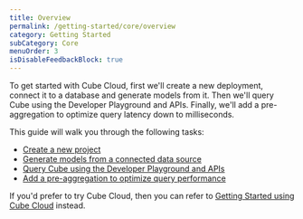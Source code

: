 ```yaml
---
title: Overview
permalink: /getting-started/core/overview
category: Getting Started
subCategory: Core
menuOrder: 3
isDisableFeedbackBlock: true
---
```


To get started with Cube Cloud, first we'll create a new deployment, connect it
to a database and generate models from it. Then we'll query Cube using the
Developer Playground and APIs. Finally, we'll add a pre-aggregation to optimize
query latency down to milliseconds.

This guide will walk you through the following tasks:

- [Create a new project](/getting-started/core/create-a-project)
- [Generate models from a connected data source](/getting-started/core/generate-models)
- [Query Cube using the Developer Playground and APIs](/getting-started/core/query-data)
- [Add a pre-aggregation to optimize query performance](/getting-started/core/add-a-pre-aggregation)

If you'd prefer to try Cube Cloud, then you can refer to [Getting Started using
Cube Cloud][ref-getting-started-cloud-overview] instead.

[ref-getting-started-cloud-overview]: /getting-started/cloud/overview

